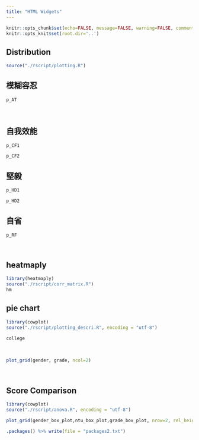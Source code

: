 ```yaml
---
title: "HTML Widgets"
---
```

```r
knitr::opts_chunk$set(echo=FALSE, message=FALSE, warning=FALSE, comment="", dev='svglite')
knitr::opts_knit$set(root.dir='..')
```


## Distribution
```r
source("./rscript/plotting.R")
```

## 模糊容忍
```r
p_AT
```

<br> 

## 自我效能
```r
p_CF1
```
```r
p_CF2
```

## 堅毅
```r
p_HD1
```
```r
p_HD2
```

## 自省
```r
p_RF
```

<br>

## heatmaply
```r
library(heatmaply)
source("./rscript/corr_matrix.R")
hm
```

## pie chart
```r
library(cowplot)
source("./rscript/plotting_descri.R", encoding = "utf-8")
```
```r
college
```


<br>

```r
plot_grid(gender, grade, ncol=2)
```

<br>

## Score Comparison
```r
library(cowplot)
source("./rscript/anova.R", encoding = "utf-8")

plot_grid(gender_box_plot,ntu_box_plot,grade_box_plot, nrow=2, rel_heights = c(1, 1.3))
```


```r
.packages() %>% write(file = "packages2.txt")
```

